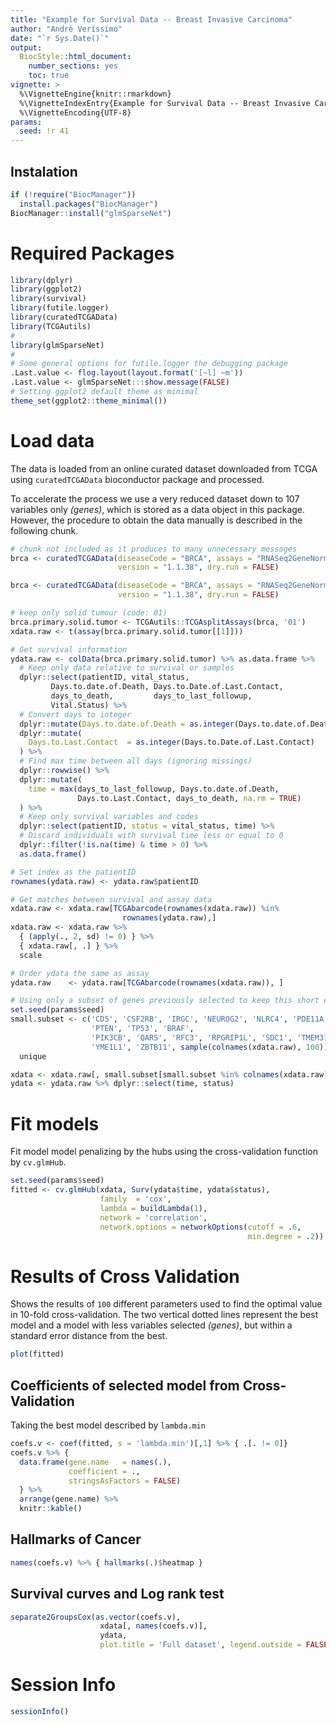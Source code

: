```yaml
---
title: "Example for Survival Data -- Breast Invasive Carcinoma"
author: "André Veríssimo"
date: "`r Sys.Date()`"
output: 
  BiocStyle::html_document:
    number_sections: yes
    toc: true
vignette: >
  %\VignetteEngine{knitr::rmarkdown}
  %\VignetteIndexEntry{Example for Survival Data -- Breast Invasive Carcinoma}
  %\VignetteEncoding{UTF-8}
params:
  seed: !r 41
--- 
```


## Instalation

```r
if (!require("BiocManager"))
  install.packages("BiocManager")
BiocManager::install("glmSparseNet")
```

# Required Packages

```r
library(dplyr)
library(ggplot2)
library(survival)
library(futile.logger)
library(curatedTCGAData)
library(TCGAutils)
#
library(glmSparseNet)
#
# Some general options for futile.logger the debugging package
.Last.value <- flog.layout(layout.format('[~l] ~m'))
.Last.value <- glmSparseNet:::show.message(FALSE)
# Setting ggplot2 default theme as minimal
theme_set(ggplot2::theme_minimal())
```

# Load data

The data is loaded from an online curated dataset downloaded from TCGA using
`curatedTCGAData` bioconductor package and processed.

To accelerate the process we use a very reduced dataset down to 107 variables 
only *(genes)*, which is stored as a data object in this package. However, the 
procedure to obtain the data manually is described in the following chunk.

```r
# chunk not included as it produces to many unnecessary messages
brca <- curatedTCGAData(diseaseCode = "BRCA", assays = "RNASeq2GeneNorm",
                        version = "1.1.38", dry.run = FALSE)
```

```r
brca <- curatedTCGAData(diseaseCode = "BRCA", assays = "RNASeq2GeneNorm",
                        version = "1.1.38", dry.run = FALSE)
```

```r
# keep only solid tumour (code: 01)
brca.primary.solid.tumor <- TCGAutils::TCGAsplitAssays(brca, '01')
xdata.raw <- t(assay(brca.primary.solid.tumor[[1]]))

# Get survival information
ydata.raw <- colData(brca.primary.solid.tumor) %>% as.data.frame %>% 
  # Keep only data relative to survival or samples
  dplyr::select(patientID, vital_status, 
         Days.to.date.of.Death, Days.to.Date.of.Last.Contact, 
         days_to_death,         days_to_last_followup,
         Vital.Status) %>% 
  # Convert days to integer
  dplyr::mutate(Days.to.date.of.Death = as.integer(Days.to.date.of.Death)) %>%
  dplyr::mutate(
    Days.to.Last.Contact  = as.integer(Days.to.Date.of.Last.Contact)
  ) %>%
  # Find max time between all days (ignoring missings)
  dplyr::rowwise() %>%
  dplyr::mutate(
    time = max(days_to_last_followup, Days.to.date.of.Death, 
               Days.to.Last.Contact, days_to_death, na.rm = TRUE)
  ) %>%
  # Keep only survival variables and codes
  dplyr::select(patientID, status = vital_status, time) %>% 
  # Discard individuals with survival time less or equal to 0
  dplyr::filter(!is.na(time) & time > 0) %>% 
  as.data.frame()

# Set index as the patientID
rownames(ydata.raw) <- ydata.raw$patientID

# Get matches between survival and assay data
xdata.raw <- xdata.raw[TCGAbarcode(rownames(xdata.raw)) %in% 
                         rownames(ydata.raw),]
xdata.raw <- xdata.raw %>% 
  { (apply(., 2, sd) != 0) } %>% 
  { xdata.raw[, .] } %>% 
  scale

# Order ydata the same as assay
ydata.raw    <- ydata.raw[TCGAbarcode(rownames(xdata.raw)), ]

# Using only a subset of genes previously selected to keep this short example.
set.seed(params$seed)
small.subset <- c('CD5', 'CSF2RB', 'IRGC', 'NEUROG2', 'NLRC4', 'PDE11A',  
                  'PTEN', 'TP53', 'BRAF',
                  'PIK3CB', 'QARS', 'RFC3', 'RPGRIP1L', 'SDC1', 'TMEM31', 
                  'YME1L1', 'ZBTB11', sample(colnames(xdata.raw), 100)) %>% 
  unique

xdata <- xdata.raw[, small.subset[small.subset %in% colnames(xdata.raw)]]
ydata <- ydata.raw %>% dplyr::select(time, status)
```

# Fit models

Fit model model penalizing by the hubs using the cross-validation function by 
`cv.glmHub`.

```r
set.seed(params$seed)
fitted <- cv.glmHub(xdata, Surv(ydata$time, ydata$status),
                    family  = 'cox',
                    lambda = buildLambda(1),
                    network = 'correlation', 
                    network.options = networkOptions(cutoff = .6, 
                                                     min.degree = .2))
```

# Results of Cross Validation

Shows the results of `100` different parameters used to find the optimal value 
in 10-fold cross-validation. The two vertical dotted lines represent the best 
model and a model with less variables selected *(genes)*, but within a standard 
error distance from the best.

```r
plot(fitted)
```

## Coefficients of selected model from Cross-Validation

Taking the best model described by `lambda.min`

```r
coefs.v <- coef(fitted, s = 'lambda.min')[,1] %>% { .[. != 0]}
coefs.v %>% { 
  data.frame(gene.name   = names(.),
             coefficient = .,
             stringsAsFactors = FALSE)
  } %>%
  arrange(gene.name) %>%
  knitr::kable()
```

## Hallmarks of Cancer

```r
names(coefs.v) %>% { hallmarks(.)$heatmap }
```

## Survival curves and Log rank test

```r
separate2GroupsCox(as.vector(coefs.v), 
                    xdata[, names(coefs.v)], 
                    ydata, 
                    plot.title = 'Full dataset', legend.outside = FALSE)
```

# Session Info

```r
sessionInfo()
```